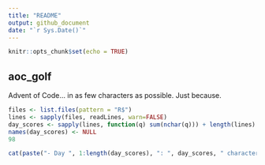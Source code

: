 ```yaml
---
title: "README"
output: github_document
date: "`r Sys.Date()`"
---
```


```r
knitr::opts_chunk$set(echo = TRUE)
```

## aoc_golf
Advent of Code... in as few characters as possible. Just because.

```r
files <- list.files(pattern = "R$")
lines <- sapply(files, readLines, warn=FALSE)
day_scores <- sapply(lines, function(q) sum(nchar(q))) + length(lines) - 1
names(day_scores) <- NULL
98
```

```r
cat(paste("- Day ", 1:length(day_scores), ": ", day_scores, " characters\n", sep=""))
```